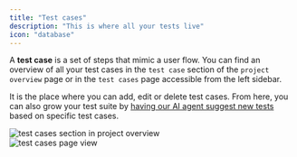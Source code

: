 ```yaml
---
title: "Test cases"
description: "This is where all your tests live"
icon: "database"
---
```


A **test case** is a set of steps that mimic a user flow. You can find an overview of all your test cases in the `test case` section of the `project overview` page or in the `test cases` page accessible from the left sidebar.

It is the place where you can add, edit or delete test cases. From here, you can also grow your test suite by [having our AI agent suggest new tests](/new-test-case#have-ai-agent-suggest-and-auto-generate-more-tests) based on specific test cases.

<Frame caption="'test cases' section in 'project overview', 08/2024">
  <img
    src="images/accounts/test-cases-section.png"
    alt="test cases section in project overview"
  />
</Frame>

<div class="mt-8" />

<Frame caption="'test cases' page view, 08/2024">
  <img src="images/accounts/test-cases-page.png" alt="test cases page view" />
</Frame>
